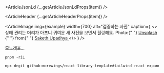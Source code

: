 


<ArticleJsonLd {...getArticleJsonLdProps(item)} />

<ArticleHeader {...getArticleHeaderProps(item)} />

<ArticleImage
  img={example}
  width={700}
  alt="검증하는 사진"
  caption={
    <>
      상태 관리는 머리가 아프니 귀여운 새 사진을 보면서 힐링해요. Photo:{" "}
      <a href="https://unsplash.com/ko/%EC%82%AC%EC%A7%84/%EA%B0%88%EC%83%89-%EB%82%98%EB%AD%87%EA%B0%80%EC%A7%80%EC%97%90-%EB%85%B8%EB%9E%80%EC%83%89%EA%B3%BC-%EA%B2%80%EC%9D%80%EC%83%89-%EC%83%88-U_vKaztM0Mo?utm_content=creditCopyText&utm_medium=referral&utm_source=unsplash">
        Unsplash
      </a>{" "}
      from{" "}
      <a href="https://unsplash.com/ko/@saketh_upadhya?utm_content=creditCopyText&utm_medium=referral&utm_source=unsplash">
        Saketh Upadhya
      </a>
    </>
  }
/>

모노레포...

`pnpm -riL`





```sh
npx degit github:morewings/react-library-template#tailwind react-expandable-text
```
